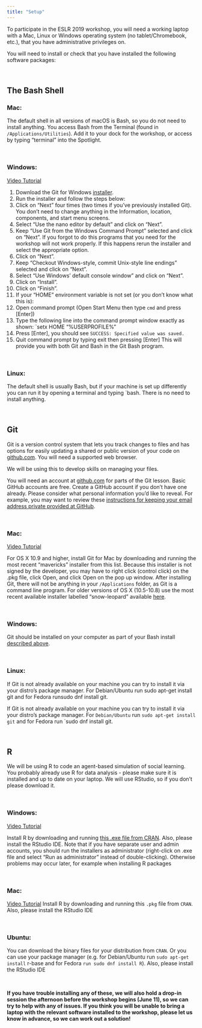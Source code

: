 ```yaml
---
title: "Setup"
---
```


To participate in the ESLR 2019 workshop, you will need a working laptop with a Mac, Linux or Windows operating system (no tablet/Chromebook, etc.), that you have administrative privileges on.


You will need to install or check that you have installed the following software packages:
 

<br/>

## **The Bash Shell**

### Mac:

The default shell in all versions of macOS is Bash, so you do not need to install anything. 
You access Bash from the Terminal (found in `/Applications/Utilities`). Add it to your dock for the workshop, or access by typing “terminal” into the Spotlight. 

<br/>

### Windows:

[Video Tutorial](https://www.youtube.com/watch?v=339AEqk9c-8)

1. Download the Git for Windows [installer](https://gitforwindows.org/).
2. Run the installer and follow the steps below:
  1. Click on "Next" four times (two times if you've previously installed Git). You don't need to change anything in the Information, location, components, and start menu screens.
  2. Select “Use the nano editor by default” and click on “Next”.
  3. Keep "Use Git from the Windows Command Prompt" selected and click on "Next". If you forgot to do this programs that you need for the workshop will not work properly. If this happens rerun the installer and select the appropriate option.
  4. Click on "Next".
  5. Keep "Checkout Windows-style, commit Unix-style line endings" selected and click on "Next".
  6. Select "Use Windows' default console window" and click on "Next".
  7. Click on "Install".
  8. Click on "Finish".
3. If your "HOME" environment variable is not set (or you don't know what this is):
  1. Open command prompt (Open Start Menu then type `cmd` and press [Enter])
  2. Type the following line into the command prompt window exactly as shown:
     `setx HOME "%USERPROFILE%"
  3. Press [Enter], you should see `SUCCESS: Specified value was saved.`
  4. Quit command prompt by typing exit then pressing [Enter]
This will provide you with both Git and Bash in the Git Bash program.

<br/>

### Linux: 

The default shell is usually Bash, but if your machine is set up differently you can run it by opening a terminal and typing `bash. There is no need to install anything.

<br/>

## **Git** 

Git is a version control system that lets you track changes to files and has options for easily updating a shared or public version of your code on [github.com](https://github.com/). You will need a supported web browser.

We will be using this to develop skills on managing your files.

You will need an account at [github.com](https://github.com/) for parts of the Git lesson. Basic GitHub accounts are free. Create a GitHub account if you don't have one already. Please consider what personal information you'd like to reveal. For example, you may want to review these [instructions for keeping your email address private provided at GitHub](https://help.github.com/en/articles/setting-your-commit-email-address-on-github).

<br/>

### Mac: 

[Video Tutorial](https://www.youtube.com/watch?v=9LQhwETCdwY)

For OS X 10.9 and higher, install Git for Mac by downloading and running the most recent "mavericks" installer from this list. Because this installer is not signed by the developer, you may have to right click (control click) on the .pkg file, click Open, and click Open on the pop up window. After installing Git, there will not be anything in your `/Applications` folder, as Git is a command line program. For older versions of OS X (10.5-10.8) use the most recent available installer labelled "snow-leopard" available [here](http://sourceforge.net/projects/git-osx-installer/files/).

<br/>

### Windows:
Git should be installed on your computer as part of your Bash install [described above](http://sourceforge.net/projects/git-osx-installer/files/).

<br/>

### Linux:

If Git is not already available on your machine you can try to install it via your distro's package manager. For Debian/Ubuntu run sudo apt-get install git and for Fedora runsudo dnf install git.

If Git is not already available on your machine you can try to install it via your distro's package manager. For `Debian/Ubuntu` run `sudo apt-get install git` and for Fedora run `sudo dnf install git.


<br/>

## **R**


We will be using R to code an agent-based simulation of social learning. You probably already use R for data analysis - please make sure it is installed and up to date on your laptop. We will use RStudio, so if you don’t please download it. 

<br/>

### Windows:

[Video Tutorial](https://www.youtube.com/watch?v=q0PjTAylwoU)

Install R by downloading and running [this .exe file from CRAN](https://cran.r-project.org/bin/windows/base/release.htm). Also, please install the RStudio IDE. Note that if you have separate user and admin accounts, you should run the installers as administrator (right-click on .exe file and select "Run as administrator" instead of double-clicking). Otherwise problems may occur later, for example when installing R packages

<br/>

### Mac:
[Video Tutorial](https://www.youtube.com/watch?v=5-ly3kyxwEg)
Install R by downloading and running this `.pkg` file from `CRAN`. Also, please install the RStudio IDE

<br/>

### Ubuntu:
You can download the binary files for your distribution from `CRAN`. Or you can use your package manager (e.g. for Debian/Ubuntu run `sudo apt-get install` r-base and for Fedora `run sudo dnf install R`). Also, please install the RStudio IDE

<br/>

**If you have trouble installing any of these, we will also hold a drop-in session the afternoon before the workshop begins (June 11), so we can try to help with any of issues. If you think you will be unable to bring a laptop with the relevant software installed to the workshop, please let us know in advance, so we can work out a solution!** 




